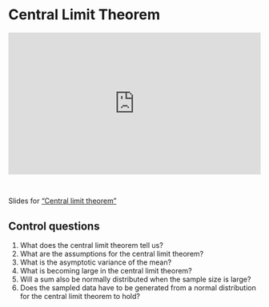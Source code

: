 # Central Limit Theorem

::: {style="padding:56.25% 0 0 0;position:relative;"}
<iframe src="https://player.vimeo.com/video/1054272095?badge=0&amp;autopause=0&amp;player_id=0&amp;app_id=58479" frameborder="0" allow="autoplay; fullscreen; picture-in-picture; clipboard-write; encrypted-media" style="position:absolute;top:0;left:0;width:100%;height:100%;" title="Central Limit Theorem">

</iframe>
:::

```{=html}
<script src="https://player.vimeo.com/api/player.js"></script>
```

<br>

Slides for ["Central limit theorem"](video-pdfs/3/central_limit_theorem.pdf)

## Control questions

1.  What does the central limit theorem tell us?
2.  What are the assumptions for the central limit theorem?
3.  What is the asymptotic variance of the mean?
4.  What is becoming large in the central limit theorem?
5.  Will a sum also be normally distributed when the sample size is large?
6.  Does the sampled data have to be generated from a normal distribution for the central limit theorem to hold?

